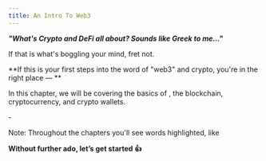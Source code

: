 ```yaml
---
title: An Intro To Web3
---
```


***"What's Crypto and DeFi all about? Sounds like Greek to me..."***

If that is what's boggling your mind, fret not.

**If this is your first steps into the word of "web3" and crypto, you're in the right place — **

In this chapter, we will be covering the basics of <Nutshell children="web3" glossaryEntry="content/glossary/web3.mdx" />, the blockchain, cryptocurrency, and crypto wallets.

\-

Note: Throughout the chapters you'll see words highlighted, like <Nutshell glossaryEntry="content/glossary/Nutshell.mdx" children="this" />

**Without further ado, let’s get started 👍**

